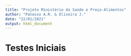 ```yaml
---
title: "Projeto Ministério da Saúde e Preço-Alimentos"
author: "Panosso A.R. & Oliveira J."
date: "22/01/2021"
output: html_document
---
```

# Testes Iniciais

